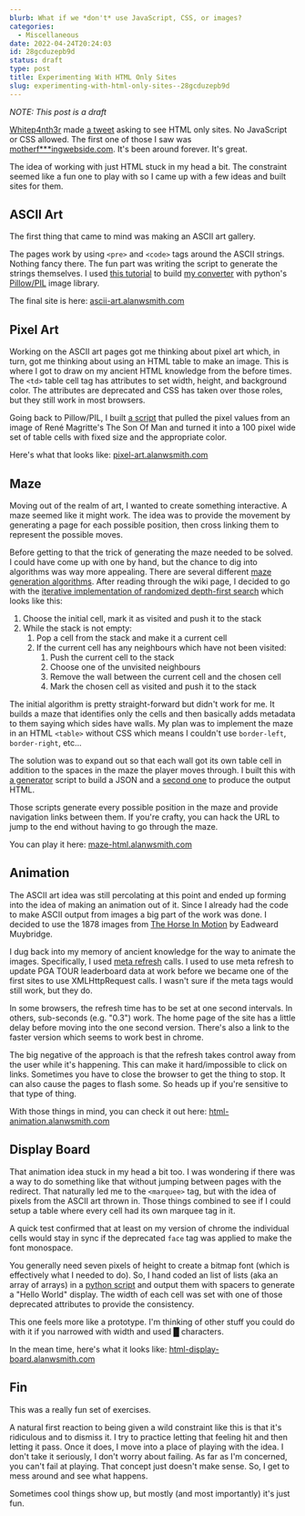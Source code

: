 ```yaml
---
blurb: What if we *don't* use JavaScript, CSS, or images?
categories:
  - Miscellaneous
date: 2022-04-24T20:24:03
id: 28gcduzepb9d
status: draft
type: post
title: Experimenting With HTML Only Sites
slug: experimenting-with-html-only-sites--28gcduzepb9d
---
```


_NOTE: This post is a draft_

[Whitep4nth3r](https://twitter.com/whitep4nth3r) made [a tweet](https://twitter.com/whitep4nth3r/status/1510568114966171649) asking to see HTML only sites. No JavaScript or CSS allowed. The first one of those I saw was [motherf***ingwebside.com](https://motherfuckingwebsite.com/). It's been around forever. It's great. 

The idea of working with just HTML stuck in my head a bit. The constraint seemed like a fun one to play with so I came up with a few ideas and built sites for them.


## ASCII Art

The first thing that came to mind was making an ASCII art gallery.

The pages work by using `<pre>` and `<code>` tags around the ASCII strings. Nothing fancy there. The fun part was writing the script to generate the strings themselves. I used [this tutorial](https://www.youtube.com/watch?v=v_raWlX7tZY) to build [my converter](https://github.com/alanwsmith/ascii-art.alanwsmith.com/blob/main/scripts/converter/convert.py) with python's [Pillow/PIL](https://pillow.readthedocs.io/en/stable/) image library.

The final site is here: [ascii-art.alanwsmith.com](https://ascii-art.alanwsmith.com/)


## Pixel Art

Working on the ASCII art pages got me thinking about pixel art which, in turn, got me thinking about using an HTML table to make an image. This is where I got to draw on my ancient HTML knowledge from the before times. The `<td>` table cell tag has attributes to set width, height, and background color. The attributes are deprecated and CSS has taken over those roles, but they still work in most browsers. 

Going back to Pillow/PIL, I built [a script](https://github.com/alanwsmith/pixel-art.alanwsmith.com/blob/main/scripts/converter/convert.py) that pulled the pixel values from an image of René Magritte's The Son Of Man and turned it into a 100 pixel wide set of table cells with fixed size and the appropriate color. 

Here's what that looks like: [pixel-art.alanwsmith.com](https://pixel-art.alanwsmith.com/)


## Maze

Moving out of the realm of art, I wanted to create something interactive. A maze seemed like it might work. The idea was to provide the movement by generating a page for each possible position, then cross linking them to represent the possible moves. 

Before getting to that the trick of generating the maze needed to be solved. I could have come up with one by hand, but the chance to dig into algorithms was way more appealing. There are several different [maze generation algorithms](https://en.wikipedia.org/wiki/Maze_generation_algorithm). After reading through the wiki page, I decided to go with the [iterative implementation of randomized depth-first search](https://en.wikipedia.org/wiki/Maze_generation_algorithm#Iterative_implementation) which looks like this:

<ol>
<li>Choose the initial cell, mark it as visited and push it to the stack</li>
<li>While the stack is not empty:
<ol>
<li>Pop a cell from the stack and make it a current cell</li>
<li>If the current cell has any neighbours which have not been visited:
<ol>
<li>Push the current cell to the stack</li>
<li>Choose one of the unvisited neighbours</li>
<li>Remove the wall between the current cell and the chosen cell</li>
<li>Mark the chosen cell as visited and push it to the stack</li>
</ol>
</li>
</ol>
</li>
</ol>

The initial algorithm is pretty straight-forward but didn't work for me. It builds a maze that identifies only the cells and then basically adds metadata to them saying which sides have walls. My plan was to implement the maze in an HTML `<table>` without CSS which means I couldn't use `border-left`, `border-right`, etc...

The solution was to expand out so that each wall got its own table cell in addition to the spaces in the maze the player moves through. I built this with [a generator](https://github.com/alanwsmith/html-maze.alanwsmith.com/blob/main/scripts/maze_generator/generator/generator.py) script to build a JSON and a [second one](https://github.com/alanwsmith/html-maze.alanwsmith.com/blob/main/scripts/maze_generator/generator/make_display.py) to produce the output HTML. 

Those scripts generate every possible position in the maze and provide navigation links between them. If you're crafty, you can hack the URL to jump to the end without having to go through the maze. 

You can play it here: [maze-html.alanwsmith.com](https://html-maze.alanwsmith.com/)


## Animation

The ASCII art idea was still percolating at this point and ended up forming into the idea of making an animation out of it. Since I already had the code to make ASCII output from images a big part of the work was done. I decided to use the 1878 images from [The Horse In Motion](https://en.wikipedia.org/wiki/The_Horse_in_Motion) by Eadweard Muybridge. 

I dug back into my memory of ancient knowledge for the way to animate the images. Specifically, I used [meta refresh](https://en.wikipedia.org/wiki/Meta_refresh) calls. I used to use meta refresh to update PGA TOUR leaderboard data at work before we became one of the first sites to use XMLHttpRequest calls. I wasn't sure if the meta tags would still work, but they do. 

In some browsers, the refresh time has to be set at one second intervals. In others, sub-seconds (e.g. "0.3") work. The home page of the site has a little delay before moving into the one second version. There's also a link to the faster version which seems to work best in chrome. 

The big negative of the approach is that the refresh takes control away from the user while it's happening. This can make it hard/impossible to click on links. Sometimes you have to close the browser to get the thing to stop. It can also cause the pages to flash some. So heads up if you're sensitive to that type of thing. 

With those things in mind, you can check it out here: [html-animation.alanwsmith.com](https://html-animation.alanwsmith.com/)

## Display Board

That animation idea stuck in my head a bit too. I was wondering if there was a way to do something like that without jumping between pages with the redirect. That naturally led me to the `<marquee>` tag, but with the idea of pixels from the ASCII art thrown in. Those things combined to see if I could setup a table where every cell had its own marquee tag in it. 

A quick test confirmed that at least on my version of chrome the individual cells would stay in sync if the deprecated `face` tag was applied to make the font monospace. 

You generally need seven pixels of height to create a bitmap font (which is effectively what I needed to do). So, I hand coded an list of lists (aka an array of arrays) in a [python script](https://github.com/alanwsmith/html-display-board.alanwsmith.com/blob/main/scripts/maker/make_it.py) and output them with spacers to generate a "Hello World" display. The width of each cell was set with one of those deprecated attributes to provide the consistency. 

This one feels more like a prototype. I'm thinking of other stuff you could do with it if you narrowed with width and used &block; characters. 

In the mean time, here's what it looks like: [html-display-board.alanwsmith.com](https://html-display-board.alanwsmith.com/)


## Fin

This was a really fun set of exercises. 

A natural first reaction to being given a wild constraint like this is that it's ridiculous and to dismiss it. I try to practice letting that feeling hit and then letting it pass. Once it does, I move into a place of playing with the idea. I don't take it seriously, I don't worry about failing. As far as I'm concerned, you can't fail at playing. That concept just doesn't make sense. So, I get to mess around and see what happens. 

Sometimes cool things show up, but mostly (and most importantly) it's just fun. 


